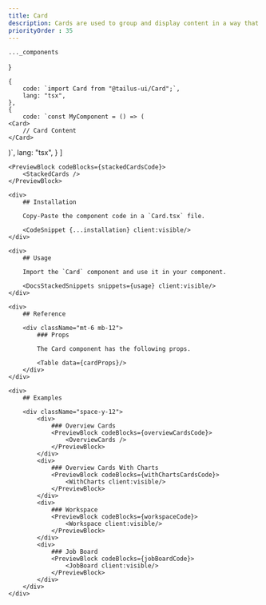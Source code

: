 ```yaml
---
title: Card
description: Cards are used to group and display content in a way that is easily readable.
priorityOrder : 35
---
```


    ..._components
}

    {
        code: `import Card from "@tailus-ui/Card";`,
        lang: "tsx",
    },
    {
        code: `const MyComponent = () => (
    <Card>
        // Card Content
    </Card>
)`,
        lang: "tsx",
    }
]

<div className="space-y-20">

    <PreviewBlock codeBlocks={stackedCardsCode}>
        <StackedCards />
    </PreviewBlock>

    <div>
        ## Installation

        Copy-Paste the component code in a `Card.tsx` file.

        <CodeSnippet {...installation} client:visible/>
    </div>

    <div>
        ## Usage

        Import the `Card` component and use it in your component.

        <DocsStackedSnippets snippets={usage} client:visible/>
    </div>

    <div>
        ## Reference

        <div className="mt-6 mb-12"> 
            ### Props
            
            The Card component has the following props.

            <Table data={cardProps}/>
        </div>
    </div>

    <div>
        ## Examples

        <div className="space-y-12">
            <div>
                ### Overview Cards
                <PreviewBlock codeBlocks={overviewCardsCode}>
                    <OverviewCards />
                </PreviewBlock>
            </div>
            <div>
                ### Overview Cards With Charts
                <PreviewBlock codeBlocks={withChartsCardsCode}>
                    <WithCharts client:visible/>
                </PreviewBlock>
            </div>
            <div>
                ### Workspace
                <PreviewBlock codeBlocks={workspaceCode}>
                    <Workspace client:visible/>
                </PreviewBlock>
            </div>
            <div>
                ### Job Board
                <PreviewBlock codeBlocks={jobBoardCode}>
                    <JobBoard client:visible/>
                </PreviewBlock>
            </div>
        </div>
    </div>
</div>